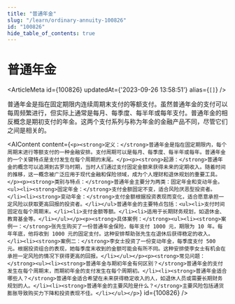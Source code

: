 ```yaml
---
title: "普通年金"
slug: "/learn/ordinary-annuity-100826"
id: "100826"
hide_table_of_contents: true
---
```



# 普通年金

<ArticleMeta id={100826} updatedAt={'2023-09-26 13:58:51'} alias={`[]`} />
<div className='border-solid border-b border-t-0 my-4 border-[var(--ifm-color-gray-300)]' />

普通年金是指在固定期限内连续周期末支付的等额支付。虽然普通年金的支付可以每周频繁进行，但实际上通常是每月、每季度、每半年或每年支付。普通年金的相反概念是期初支付的年金。这两个支付系列与称为年金的金融产品不同，尽管它们之间是相关的。

<AIContent content={`<p><strong>定义：</strong>普通年金是指在固定期限内，每个周期末进行等额支付的一种金融安排。支付周期可以是每月、每季度、每半年或每年。普通年金的一个关键特点是支付发生在每个周期的末尾。</p><p><strong>起源：</strong>普通年金的概念可以追溯到古罗马时期，当时人们通过支付固定金额来获得未来的定期收入。随着时间的推移，这一概念被广泛应用于现代金融和保险领域，成为个人理财和退休规划的重要工具。</p><p><strong>类别与特点：</strong>普通年金主要分为两类：固定年金和变动年金。<ul><li><strong>固定年金：</strong>支付金额固定不变，适合风险厌恶型投资者。</li><li><strong>变动年金：</strong>支付金额根据投资表现而变化，适合愿意承担一定风险以获取更高回报的投资者。</li></ul>普通年金的主要特点包括：<ul><li>支付时间固定在每个周期末。</li><li>支付金额等额。</li><li>适用于长期财务规划，如退休金、教育基金等。</li></ul></p><p><strong>具体案例：</strong><ul><li><strong>案例一：</strong>张先生购买了一份普通年金保险，每年支付 1000 元，期限为 10 年。每年年底，他将收到 1000 元的固定支付。这种安排帮助张先生在退休后获得稳定的收入。</li><li><strong>案例二：</strong>李女士投资了一份变动年金，每季度支付 500 元。根据投资组合的表现，她每季度末收到的金额可能会有所不同。这种安排使李女士有机会在承担一定风险的情况下获得更高的回报。</li></ul></p><p><strong>常见问题：</strong><ul><li><strong>普通年金与期初年金有何区别？</strong>普通年金的支付发生在每个周期末，而期初年金的支付发生在每个周期初。</li><li><strong>普通年金适合哪些人？</strong>普通年金适合希望在未来获得稳定收入的人，如退休人员或需要长期财务规划的人。</li><li><strong>普通年金的主要风险是什么？</strong>主要风险包括通货膨胀导致购买力下降和投资表现不佳。</li></ul></p>`} id={100826} />
